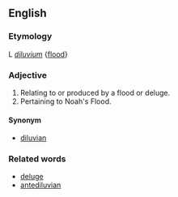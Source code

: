 ==English==

===Etymology===
L ''[[diluvium]]'' {[[flood]]}

===Adjective===
# Relating to or produced by a flood or deluge.
# Pertaining to Noah's Flood.

====Synonym====
*[[diluvian]]

===Related words===
*[[deluge]]
*[[antediluvian]]